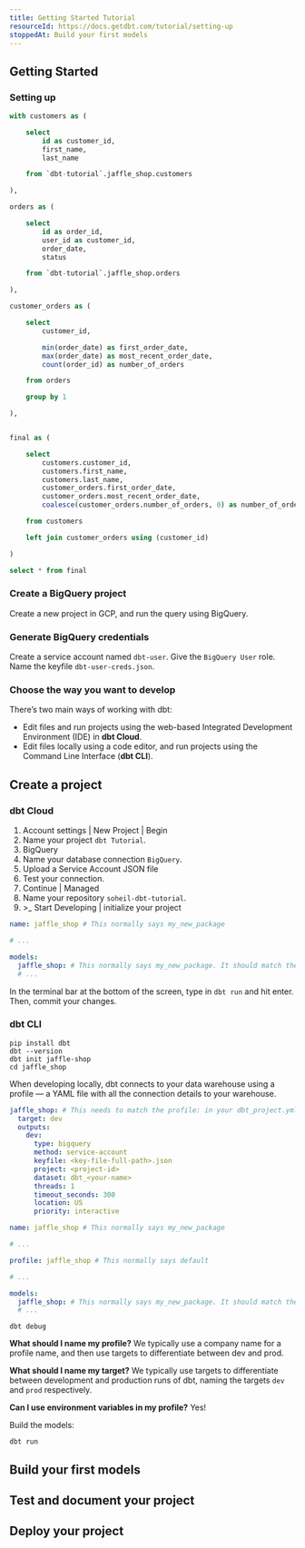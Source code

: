 ```yaml
---
title: Getting Started Tutorial
resourceId: https://docs.getdbt.com/tutorial/setting-up
stoppedAt: Build your first models
---
```


## Getting Started

### Setting up

```sql nu
with customers as (

    select
        id as customer_id,
        first_name,
        last_name

    from `dbt-tutorial`.jaffle_shop.customers

),

orders as (

    select
        id as order_id,
        user_id as customer_id,
        order_date,
        status

    from `dbt-tutorial`.jaffle_shop.orders

),

customer_orders as (

    select
        customer_id,

        min(order_date) as first_order_date,
        max(order_date) as most_recent_order_date,
        count(order_id) as number_of_orders

    from orders

    group by 1

),


final as (

    select
        customers.customer_id,
        customers.first_name,
        customers.last_name,
        customer_orders.first_order_date,
        customer_orders.most_recent_order_date,
        coalesce(customer_orders.number_of_orders, 0) as number_of_orders

    from customers

    left join customer_orders using (customer_id)

)

select * from final
```

### Create a BigQuery project

Create a new project in GCP, and run the query using BigQuery.

### Generate BigQuery credentials

Create a service account named `dbt-user`. Give the `BigQuery User` role. Name
the keyfile `dbt-user-creds.json`.

### Choose the way you want to develop

There’s two main ways of working with dbt:

- Edit files and run projects using the web-based Integrated Development
  Environment (IDE) in **dbt Cloud**.
- Edit files locally using a code editor, and run projects using the Command
  Line Interface (**dbt CLI**).

## Create a project

### dbt Cloud

1. <Scr>Account settings | New Project | Begin</Scr>
2. Name your project `dbt Tutorial`.
3. <Scr>BigQuery</Scr>
4. Name your database connection `BigQuery`.
5. <Scr>Upload a Service Account JSON file</Scr>
6. Test your connection.
7. <Scr>Continue | Managed</Scr>
8. Name your repository `soheil-dbt-tutorial`.
9. <Scr>>_ Start Developing | initialize your project</Scr>

```yaml fp=dbt_project.yml hl=1,6
name: jaffle_shop # This normally says my_new_package

# ...

models:
  jaffle_shop: # This normally says my_new_package. It should match the value for `name:`
  # ...
```

In the terminal bar at the bottom of the screen, type in `dbt run` and hit
enter. Then, commit your changes.

### dbt CLI

```shell
pip install dbt
dbt --version
dbt init jaffle-shop
cd jaffle_shop
```

When developing locally, dbt connects to your data warehouse using a profile — a
YAML file with all the connection details to your warehouse.

```yaml nu fp=~/.dbt/profiles.yml
jaffle_shop: # This needs to match the profile: in your dbt_project.yml file
  target: dev
  outputs:
    dev:
      type: bigquery
      method: service-account
      keyfile: <key-file-full-path>.json
      project: <project-id>
      dataset: dbt_<your-name>
      threads: 1
      timeout_seconds: 300
      location: US
      priority: interactive
```

```yaml hl=1,5,10 fp=dbt_project.yml
name: jaffle_shop # This normally says my_new_package

# ...

profile: jaffle_shop # This normally says default

# ...

models:
  jaffle_shop: # This normally says my_new_package. It should match the value for `name:`
  # ...
```

```shell
dbt debug
```

**What should I name my profile?** We typically use a company name for a profile
name, and then use targets to differentiate between dev and prod.

**What should I name my target?** We typically use targets to differentiate
between development and production runs of dbt, naming the targets `dev` and
`prod` respectively.

**Can I use environment variables in my profile?** Yes!

Build the models:

```shell
dbt run
```

## Build your first models

## Test and document your project

## Deploy your project
